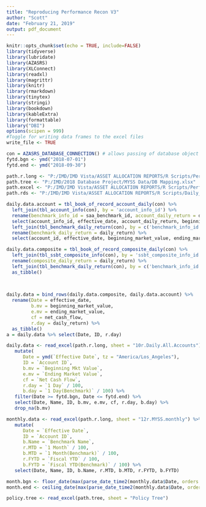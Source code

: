 ```yaml
---
title: "Reproducing Performance Recon V3"
author: "Scott"
date: "February 21, 2019"
output: pdf_document
---
```


```r
knitr::opts_chunk$set(echo = TRUE, include=FALSE)
library(tidyverse)
library(lubridate)
library(AZASRS)
library(XLConnect)
library(readxl)
library(magrittr)
library(knitr)
library(rmarkdown)
library(tinytex)
library(stringi)
library(bookdown)
library(kableExtra)
library(formattable)
library("DBI")
options(scipen = 999)
#Toggle for writing data frames to the excel files
write_file <- TRUE
```

```r
con = AZASRS_DATABASE_CONNECTION() # allows passing of database object for lazy querying
fytd.bgn <- ymd("2018-07-01")
fytd.end <- ymd("2018-09-30")

path.r.long <- "P:/IMD/IMD Vista/ASSET ALLOCATION REPORTS/R Scripts/Performance_Recon/MYSS Data/MYSS.data.xlsm"
path.tree <- "P:/IMD/2018 Database Project/MYSS Data/DB Mapping.xlsx"
path.excel <- "P:/IMD/IMD Vista/ASSET ALLOCATION REPORTS/R Scripts/Performance_Recon/Excel Files/"
path.rds <- "P:/IMD/IMD Vista/ASSET ALLOCATION REPORTS/R Scripts/Daily_Recon/RDS Files/"
```


```r
daily.data.account = tbl_book_of_record_account_daily(con) %>%
  left_join(tbl_account_info(con), by = 'account_info_id') %>%
  rename(benchmark_info_id = saa_benchmark_id, account_daily_return = daily_return) %>%
  select(account_info_id, effective_date, account_daily_return, beginning_market_value, ending_market_value, account_id, benchmark_info_id) %>%
  left_join(tbl_benchmark_daily_return(con), by = c('benchmark_info_id', 'effective_date')) %>% 
  rename(benchmark_daily_return = daily_return) %>%
  select(account_id, effective_date, beginning_market_value, ending_market_value, account_daily_return, benchmark_daily_return) %>% as_tibble()

daily.data.composite = tbl_book_of_record_composite_daily(con) %>%
  left_join(tbl_ssbt_composite_info(con), by = 'ssbt_composite_info_id') %>%
  rename(composite_daily_return = daily_return) %>%
  left_join(tbl_benchmark_daily_return(con), by = c('benchmark_info_id', 'effective_date')) %>%
  as_tibble()
  
 

daily.data = bind_rows(daily.data.composite, daily.data.account) %>%
  rename(Date = effective_date,
         b.mv = beginning_market_value,
         e.mv = ending_market_value,
         cf = net_cash_flow,
         r.day = daily_return) %>% 
  as_tibble()
a = daily.data %>% select(Date, ID, r.day)

daily.data <- read_excel(path.r.long, sheet = "10r.Daily.All.Accounts") %>% 
   mutate(
      Date = ymd(`Effective Date`, tz = "America/Los_Angeles"),
      ID = `Account ID`,
      b.mv = `Beginning Mkt Value`,
      e.mv = `Ending Market Value`,
      cf = `Net Cash Flow`,
      r.day = `1 Day` / 100,
      b.day = `1 Day(Benchmark)` / 100) %>%
   filter(Date >= fytd.bgn, Date <= fytd.end) %>%
   select(Date, Name, ID, b.mv, e.mv, cf, r.day, b.day) %>% 
   drop_na(b.mv)

monthly.data <- read_excel(path.r.long, sheet = "12r.MYSS.monthly") %>% 
   mutate(
      Date = `Effective Date`,
      ID = `Account ID`,
      b.Name = `Benchmark Name`,
      r.MTD = `1 Month` / 100,
      b.MTD = `1 Month(Benchmark)` / 100,
      r.FYTD = `Fiscal YTD` / 100,
      b.FYTD = `Fiscal YTD(Benchmark)` / 100) %>% 
   select(Date, Name, ID, b.Name, r.MTD, b.MTD, r.FYTD, b.FYTD)

month.bgn <- floor_date(max(parse_date_time2(monthly.data$Date, orders = "mdy")), "month")
month.end <- ceiling_date(max(parse_date_time2(monthly.data$Date, orders = "mdy")), "month") - 1

policy.tree <- read_excel(path.tree, sheet = "Policy Tree")

```
